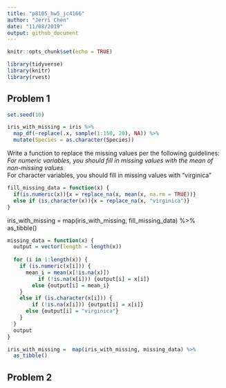 ```yaml
---
title: "p8105_hw5_jc4166"
author: "Jerri Chen"
date: "11/08/2019"
output: github_document
---
```


```r
knitr::opts_chunk$set(echo = TRUE)

library(tidyverse)
library(knitr)
library(rvest)

```

## Problem 1
```r
set.seed(10)

iris_with_missing = iris %>% 
  map_df(~replace(.x, sample(1:150, 20), NA)) %>%
  mutate(Species = as.character(Species))
```

Write a function to replace the missing values per the following guidelines:  
*For numeric variables, you should fill in missing values with the mean of non-missing values  
*For character variables, you should fill in missing values with "virginica"  

```r
fill_missing_data = function(x) {
  if(is.numeric(x)){x = replace_na(x, mean(x, na.rm = TRUE))} 
  else if (is.character(x)){x = replace_na(x, "virginica")}
}
```

iris_with_missing =  map(iris_with_missing, fill_missing_data) %>% 
  as_tibble()

```r
missing_data = function(x) {
  output = vector(length = length(x))
  
  for (i in 1:length(x)) {
    if (is.numeric(x[i])) {
      mean_i = mean(x[!is.na(x)])
          if (!is.na(x[i])) {output[i] = x[i]} 
        else {output[i] = mean_i}
    }
    else if (is.character(x[i])) {
        if (!is.na(x[i])) {output[i] = x[i]} 
      else {output[i] = "virginica"}
    }
  }
  output
}

iris_with_missing =  map(iris_with_missing, missing_data) %>% 
  as_tibble()
```



## Problem 2
